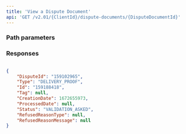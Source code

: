 ```yaml
---
title: 'View a Dispute Document'  
api: 'GET /v2.01/{ClientId}/dispute-documents/{DisputeDocumentId}'  
---
```





### Path parameters  

<DisputeDocumentId />  

### Responses  

<AccordionGroup><Accordion title="200">  

<DisputeIdResponse />  

<Type4Response />  

<IdResponse />  

<Tag2Response />  

<CreationDateResponse />  

<ProcessedDateResponse />  

<Status6Response />  

<RefusedReasonTypeResponse />  

<RefusedReasonMessageResponse /></Accordion></AccordionGroup>  

<ResponseExample>  

```json 200  

{
    "DisputeId": "159102965",
    "Type": "DELIVERY_PROOF",
    "Id": "159188418",
    "Tag": null,
    "CreationDate": 1672655973,
    "ProcessedDate": null,
    "Status": "VALIDATION_ASKED",
    "RefusedReasonType": null,
    "RefusedReasonMessage": null
}  
 ```  

</ResponseExample>  

<RequestExample>  
  <PhpViewDisputeDocument />
  <NodeViewDisputeDocument />
  <RubyViewDisputeDocument />
  <JavaViewDisputeDocument />
  <ViewDisputeDocumentPython />
</RequestExample>